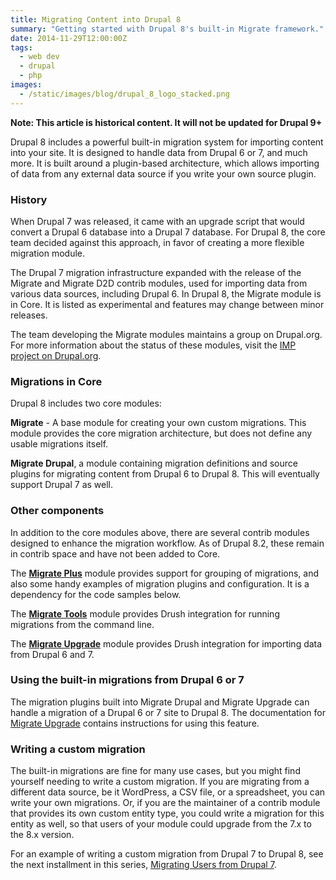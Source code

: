 ```yaml
---
title: Migrating Content into Drupal 8
summary: "Getting started with Drupal 8's built-in Migrate framework."
date: 2014-11-29T12:00:00Z
tags:
  - web dev
  - drupal
  - php
images:
  - /static/images/blog/drupal_8_logo_stacked.png
---
```


**Note: This article is historical content. It will not be updated for Drupal 9+**

Drupal 8 includes a powerful built-in migration system for importing content into your site. It is designed to handle data from Drupal 6 or 7, and much more. It is built around a plugin-based architecture, which allows importing of data from any external data source if you write your own source plugin.

### History

When Drupal 7 was released, it came with an upgrade script that would convert a Drupal 6 database into a Drupal 7 database. For Drupal 8, the core team decided against this approach, in favor of creating a more flexible migration module.

The Drupal 7 migration infrastructure expanded with the release of the Migrate and Migrate D2D contrib modules, used for importing data from various data sources, including Drupal 6\. In Drupal 8, the Migrate module is in Core. It is listed as experimental and features may change between minor releases.

The team developing the Migrate modules maintains a group on Drupal.org. For more information about the status of these modules, visit the [IMP project on Drupal.org](https://groups.drupal.org/imp).

### Migrations in Core

Drupal 8 includes two core modules:

**Migrate** - A base module for creating your own custom migrations. This module provides the core migration architecture, but does not define any usable migrations itself.

**Migrate Drupal**, a module containing migration definitions and source plugins for migrating content from Drupal 6 to Drupal 8\. This will eventually support Drupal 7 as well.

### Other components

In addition to the core modules above, there are several contrib modules designed to enhance the migration workflow. As of Drupal 8.2, these remain in contrib space and have not been added to Core.

The **[Migrate Plus](https://www.drupal.org/project/migrate_plus)** module provides support for grouping of migrations, and also some handy examples of migration plugins and configuration. It is a dependency for the code samples below.

The **[Migrate Tools](https://www.drupal.org/project/migrate_tools)** module provides Drush integration for running migrations from the command line.

The **[Migrate Upgrade](https://www.drupal.org/project/migrate_upgrade)** module provides Drush integration for importing data from Drupal 6 and 7.

### Using the built-in migrations from Drupal 6 or 7

The migration plugins built into Migrate Drupal and Migrate Upgrade can handle a migration of a Drupal 6 or 7 site to Drupal 8\. The documentation for [Migrate Upgrade](https://www.drupal.org/project/migrate_upgrade) contains instructions for using this feature.

### Writing a custom migration

The built-in migrations are fine for many use cases, but you might find yourself needing to write a custom migration. If you are migrating from a different data source, be it WordPress, a CSV file, or a spreadsheet, you can write your own migrations. Or, if you are the maintainer of a contrib module that provides its own custom entity type, you could write a migration for this entity as well, so that users of your module could upgrade from the 7.x to the 8.x version.

For an example of writing a custom migration from Drupal 7 to Drupal 8, see the next installment in this series, [Migrating Users from Drupal 7](/blog/migrating-users-drupal-7-to-drupal-8).